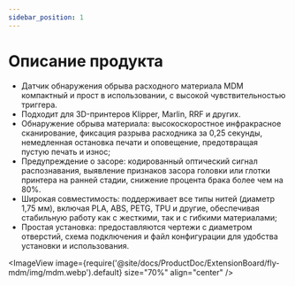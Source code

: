 ```yaml
---
sidebar_position: 1
---
```


# Описание продукта

  - Датчик обнаружения обрыва расходного материала MDM компактный и прост в использовании, с высокой чувствительностью триггера.
  - Подходит для 3D-принтеров Klipper, Marlin, RRF и других.
  - Обнаружение обрыва материала: высокоскоростное инфракрасное сканирование, фиксация разрыва расходника за 0,25 секунды, немедленная остановка печати и оповещение, предотвращая пустую печать и износ;
  - Предупреждение о засоре: кодированный оптический сигнал распознавания, выявление признаков засора головки или глотки принтера на ранней стадии, снижение процента брака более чем на 80%.
  - Широкая совместимость: поддерживает все типы нитей (диаметр 1,75 мм), включая PLA, ABS, PETG, TPU и другие, обеспечивая стабильную работу как с жесткими, так и с гибкими материалами;
  - Простая установка: предоставляются чертежи с диаметром отверстий, схема подключения и файл конфигурации для удобства установки и использования.


  <ImageView image={require('@site/docs/ProductDoc/ExtensionBoard/fly-mdm/img/mdm.webp').default} size="70%" align="center" />
